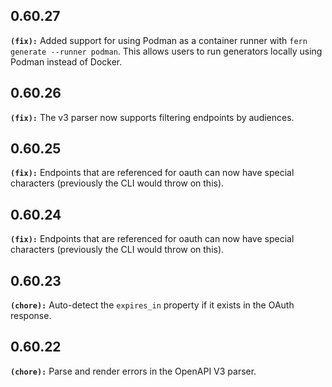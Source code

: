 ## 0.60.27
**`(fix):`** Added support for using Podman as a container runner with `fern generate --runner podman`. 
This allows users to run generators locally using Podman instead of Docker.


## 0.60.26
**`(fix):`** The v3 parser now supports filtering endpoints by audiences.


## 0.60.25
**`(fix):`** Endpoints that are referenced for oauth can now have special characters (previously the CLI would throw on this).


## 0.60.24
**`(fix):`** Endpoints that are referenced for oauth can now have special characters (previously the CLI would throw on this).


## 0.60.23
**`(chore):`** Auto-detect the `expires_in` property if it exists in the OAuth response.


## 0.60.22
**`(chore):`** Parse and render errors in the OpenAPI V3 parser.


